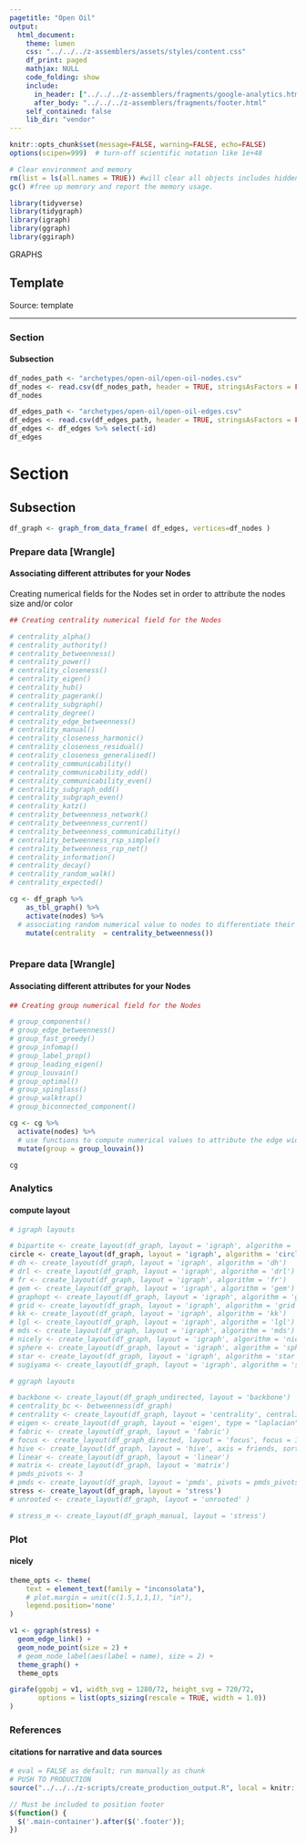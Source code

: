 ```yaml
---
pagetitle: "Open Oil"
output:
  html_document:
    theme: lumen
    css: "../../../z-assemblers/assets/styles/content.css"
    df_print: paged
    mathjax: NULL
    code_folding: show
    include:
      in_header: ["../../../z-assemblers/fragments/google-analytics.html", "../../../z-assemblers/fragments/header.html"]
      after_body: "../../../z-assemblers/fragments/footer.html"
    self_contained: false
    lib_dir: "vendor"
---
```


```r

knitr::opts_chunk$set(message=FALSE, warning=FALSE, echo=FALSE)
options(scipen=999)  # turn-off scientific notation like 1e+48

# Clear environment and memory
rm(list = ls(all.names = TRUE)) #will clear all objects includes hidden objects.
gc() #free up memrory and report the memory usage.

library(tidyverse)
library(tidygraph)
library(igraph)
library(ggraph)
library(ggiraph)


```

<div class="activity">
GRAPHS
</div>

## Template

Source:  template

***

### Section
#### Subsection

```r

df_nodes_path <- "archetypes/open-oil/open-oil-nodes.csv"
df_nodes <- read.csv(df_nodes_path, header = TRUE, stringsAsFactors = FALSE)
df_nodes

df_edges_path <- "archetypes/open-oil/open-oil-edges.csv"
df_edges <- read.csv(df_edges_path, header = TRUE, stringsAsFactors = FALSE)
df_edges <- df_edges %>% select(-id)
df_edges

```


# Section
## Subsection


```r

df_graph <- graph_from_data_frame( df_edges, vertices=df_nodes )

```


### Prepare data [Wrangle]
#### Associating different attributes for your Nodes 

Creating numerical fields for the Nodes set in order to attribute the nodes size and/or color  

```r
## Creating centrality numerical field for the Nodes

# centrality_alpha()
# centrality_authority() 
# centrality_betweenness() 
# centrality_power() 
# centrality_closeness() 
# centrality_eigen() 
# centrality_hub() 
# centrality_pagerank() 
# centrality_subgraph() 
# centrality_degree() 
# centrality_edge_betweenness() 
# centrality_manual() 
# centrality_closeness_harmonic() 
# centrality_closeness_residual() 
# centrality_closeness_generalised() 
# centrality_communicability() 
# centrality_communicability_odd() 
# centrality_communicability_even() 
# centrality_subgraph_odd() 
# centrality_subgraph_even() 
# centrality_katz() 
# centrality_betweenness_network() 
# centrality_betweenness_current() 
# centrality_betweenness_communicability() 
# centrality_betweenness_rsp_simple() 
# centrality_betweenness_rsp_net() 
# centrality_information() 
# centrality_decay() 
# centrality_random_walk() 
# centrality_expected()

cg <- df_graph %>% 
    as_tbl_graph() %>% 
    activate(nodes) %>% 
  # associating random numerical value to nodes to differentiate their colors and sizes
    mutate(centrality  = centrality_betweenness())



```


### Prepare data [Wrangle]
#### Associating different attributes for your Nodes


```r

## Creating group numerical field for the Nodes

# group_components() 
# group_edge_betweenness() 
# group_fast_greedy() 
# group_infomap() 
# group_label_prop() 
# group_leading_eigen() 
# group_louvain() 
# group_optimal() 
# group_spinglass() 
# group_walktrap() 
# group_biconnected_component()

cg <- cg %>% 
  activate(nodes) %>%
  # use functions to compute numerical values to attribute the edge width and/or color
  mutate(group = group_louvain())

cg

```

### Analytics
#### compute layout


```r

# igraph layouts

# bipartite <- create_layout(df_graph, layout = 'igraph', algorithm = 'bipartite')
circle <- create_layout(df_graph, layout = 'igraph', algorithm = 'circle')
# dh <- create_layout(df_graph, layout = 'igraph', algorithm = 'dh')
# drl <- create_layout(df_graph, layout = 'igraph', algorithm = 'drl')
# fr <- create_layout(df_graph, layout = 'igraph', algorithm = 'fr')
# gem <- create_layout(df_graph, layout = 'igraph', algorithm = 'gem')
# graphopt <- create_layout(df_graph, layout = 'igraph', algorithm = 'graphopt')
# grid <- create_layout(df_graph, layout = 'igraph', algorithm = 'grid')
# kk <- create_layout(df_graph, layout = 'igraph', algorithm = 'kk')
# lgl <- create_layout(df_graph, layout = 'igraph', algorithm = 'lgl')
# mds <- create_layout(df_graph, layout = 'igraph', algorithm = 'mds')
# nicely <- create_layout(df_graph, layout = 'igraph', algorithm = 'nicely')
# sphere <- create_layout(df_graph, layout = 'igraph', algorithm = 'sphere')
# star <- create_layout(df_graph, layout = 'igraph', algorithm = 'star')
# sugiyama <- create_layout(df_graph, layout = 'igraph', algorithm = 'sugiyama')

# ggraph layouts

# backbone <- create_layout(df_graph_undirected, layout = 'backbone')
# centrality_bc <- betweenness(df_graph)
# centrality <- create_layout(df_graph, layout = 'centrality', centrality = centrality_bc)
# eigen <- create_layout(df_graph, layout = 'eigen', type = "laplacian", eigenvector = "smallest")
# fabric <- create_layout(df_graph, layout = 'fabric')
# focus <- create_layout(df_graph_directed, layout = 'focus', focus = 1)
# hive <- create_layout(df_graph, layout = 'hive', axis = friends, sort.by = degree)
# linear <- create_layout(df_graph, layout = 'linear')
# matrix <- create_layout(df_graph, layout = 'matrix')
# pmds_pivots <- 3
# pmds <- create_layout(df_graph, layout = 'pmds', pivots = pmds_pivots)
stress <- create_layout(df_graph, layout = 'stress')
# unrooted <- create_layout(df_graph, layout = 'unrooted' )

# stress_m <- create_layout(df_graph_manual, layout = 'stress')

```


### Plot
#### nicely


```r

theme_opts <- theme(
    text = element_text(family = "inconsolata"), 
    # plot.margin = unit(c(1.5,1,1,1), "in"),
    legend.position='none'
)

v1 <- ggraph(stress) + 
  geom_edge_link() +
  geom_node_point(size = 2) +
  # geom_node_label(aes(label = name), size = 2) +
  theme_graph() +
  theme_opts

girafe(ggobj = v1, width_svg = 1280/72, height_svg = 720/72,
       options = list(opts_sizing(rescale = TRUE, width = 1.0))
)


```


### References
#### citations for narrative and data sources


```r

# eval = FALSE as default; run manually as chunk
# PUSH TO PRODUCTION
source("../../../z-scripts/create_production_output.R", local = knitr::knit_global())

```




```js

// Must be included to position footer
$(function() {
  $('.main-container').after($('.footer'));
})

```



